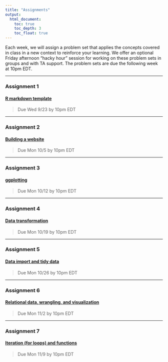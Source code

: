 ```yaml
---
title: "Assignments"
output: 
  html_document:
    toc: true
    toc_depth: 3
    toc_float: true
---
```


Each week, we will assign a problem set that applies the concepts covered in class in a new context to reinforce your learning. We offer an optional Friday afternoon “hacky hour” session for working on these problem sets in groups and with TA support. The problem sets are due the following week at 10pm EDT.  

***

### Assignment 1  
#### [R markdown template](https://github.com/nt246/NTRES6940-data-science/blob/master/assignments/assignment_1.md)  
>Due Wed 9/23 by 10pm EDT  

***

### Assignment 2  
#### [Building a website](https://github.com/nt246/NTRES6940-data-science/blob/master/assignments/assignment_2.md)

>Due Mon 10/5 by 10pm EDT

***

### Assignment 3  
#### [ggplotting](https://github.com/nt246/NTRES6940-data-science/blob/master/assignments/assignment_3.md)

>Due Mon 10/12 by 10pm EDT  

***

### Assignment 4   
#### [Data transformation](https://github.com/nt246/NTRES6940-data-science/blob/master/assignments/assignment_4.md)
>Due Mon 10/19 by 10pm EDT

***

### Assignment 5   
#### [Data import and tidy data](https://github.com/nt246/NTRES6940-data-science/blob/master/assignments/assignment_5.md)
>Due Mon 10/26 by 10pm EDT  

***

### Assignment 6  
#### [Relational data, wrangling, and visualization](https://github.com/nt246/NTRES6940-data-science/blob/master/assignments/assignment_6.md)
>Due Mon 11/2 by 10pm EDT

***

### Assignment 7   
#### [Iteration (for loops) and functions](https://github.com/nt246/NTRES6940-data-science/blob/master/assignments/assignment_7.md)
>Due Mon 11/9 by 10pm EDT  
